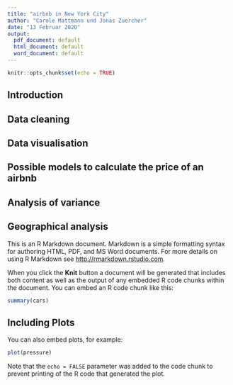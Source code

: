 ```yaml
---
title: "airbnb in New York City"
author: "Carole Mattmann und Jonas Zuercher"
date: "13 Februar 2020"
output:
  pdf_document: default
  html_document: default
  word_document: default
---
```


```r
knitr::opts_chunk$set(echo = TRUE)
```
## Introduction

## Data cleaning

## Data visualisation

## Possible models to calculate the price of an airbnb

## Analysis of variance 

## Geographical analysis







This is an R Markdown document. Markdown is a simple formatting syntax for authoring HTML, PDF, and MS Word documents. For more details on using R Markdown see <http://rmarkdown.rstudio.com>.

When you click the **Knit** button a document will be generated that includes both content as well as the output of any embedded R code chunks within the document. You can embed an R code chunk like this:

```r
summary(cars)
```

## Including Plots

You can also embed plots, for example:

```r
plot(pressure)
```

Note that the `echo = FALSE` parameter was added to the code chunk to prevent printing of the R code that generated the plot.






